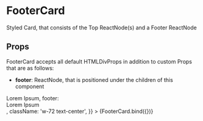 
<Meta title="components/atoms/FooterCard" decorators={[withDesign]} />

# FooterCard

Styled Card, that consists of the Top ReactNode(s) and a Footer ReactNode

## Props

FooterCard accepts all default HTMLDivProps in addition to custom Props that are as follows:

- <b>footer</b>: ReactNode, that is positioned under the children of this
  component

<Canvas>
  <Story
    name="FooterCard"
    parameters={{
      design: {
        type: 'figma',
        url: '',
      },
    }}
    args={{
      children: <div className="font-extrabold py-5 px-12">Lorem Ipsum</div>,
      footer: <div className="font-medium py-5 px-12">Lorem Ipsum</div>,
      className: 'w-72 text-center',
    }}
  >
    {FooterCard.bind({})}
  </Story>
</Canvas>

<ArgsTable of={FooterCard} />
